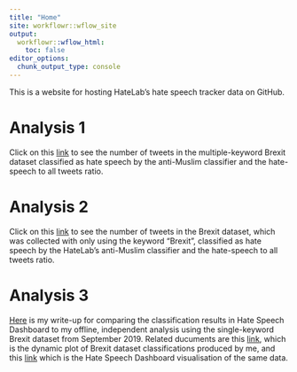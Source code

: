 ```yaml
---
title: "Home"
site: workflowr::wflow_site
output:
  workflowr::wflow_html:
    toc: false
editor_options:
  chunk_output_type: console
---
```


This is a website for hosting HateLab's hate speech tracker data on GitHub.

# Analysis 1
Click on this [link](initial_numbers.html) to see the number of tweets in the multiple-keyword Brexit dataset classified as hate speech by the anti-Muslim classifier and the hate-speech to all tweets ratio.

# Analysis 2
Click on this [link](brexit_single_keyword_initial_numbers.html) to see the number of tweets in the Brexit dataset, which was collected with only using the keyword "Brexit", classified as hate speech by the HateLab's anti-Muslim classifier and the hate-speech to all tweets ratio.

# Analysis 3

[Here](hatedash_check.html) is my write-up for comparing the classification results in Hate Speech Dashboard to my offline, independent analysis using the single-keyword Brexit dataset from September 2019. Related ducuments are this [link](dynamic_brexit_sep19.html), which is the dynamic plot of Brexit dataset classifications produced by me, and this [link](HSD_brex_sep19.html) which is the Hate Speech Dashboard visualisation of the same data.
